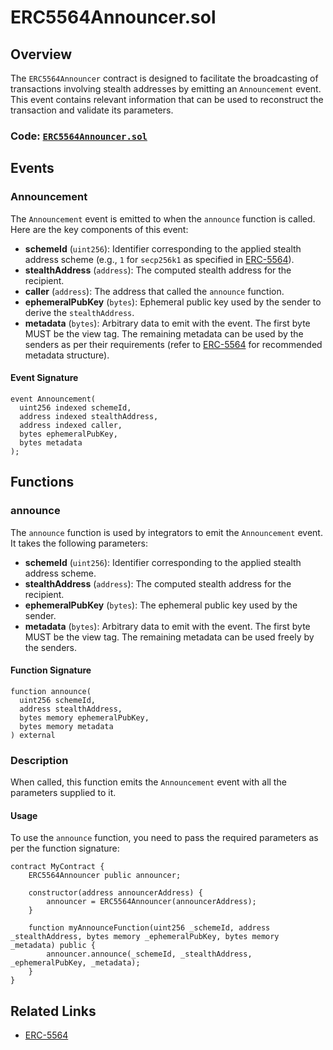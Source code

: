 # ERC5564Announcer.sol

## Overview

The `ERC5564Announcer` contract is designed to facilitate the broadcasting of transactions involving stealth addresses by emitting an `Announcement` event. This event contains relevant information that can be used to reconstruct the transaction and validate its parameters.

### Code: [`ERC5564Announcer.sol`](https://github.com/ScopeLift/stealth-address-erc-contracts/blob/b6f7d989b6247f81ceede5d1be2ffb23c1cb39b5/src/ERC5564Announcer.sol)

## Events

### Announcement

The `Announcement` event is emitted to when the `announce` function is called. Here are the key components of this event:

- **schemeId** (`uint256`): Identifier corresponding to the applied stealth address scheme (e.g., `1` for `secp256k1` as specified in [ERC-5564](https://eips.ethereum.org/EIPS/eip-5564)).
- **stealthAddress** (`address`): The computed stealth address for the recipient.
- **caller** (`address`): The address that called the `announce` function.
- **ephemeralPubKey** (`bytes`): Ephemeral public key used by the sender to derive the `stealthAddress`.
- **metadata** (`bytes`): Arbitrary data to emit with the event. The first byte MUST be the view tag. The remaining metadata can be used by the senders as per their requirements (refer to [ERC-5564](https://eips.ethereum.org/EIPS/eip-5564) for recommended metadata structure).

#### Event Signature

```solidity
event Announcement(
  uint256 indexed schemeId,
  address indexed stealthAddress,
  address indexed caller,
  bytes ephemeralPubKey,
  bytes metadata
);
```

## Functions

### announce

The `announce` function is used by integrators to emit the `Announcement` event. It takes the following parameters:

- **schemeId** (`uint256`): Identifier corresponding to the applied stealth address scheme.
- **stealthAddress** (`address`): The computed stealth address for the recipient.
- **ephemeralPubKey** (`bytes`): The ephemeral public key used by the sender.
- **metadata** (`bytes`): Arbitrary data to emit with the event. The first byte MUST be the view tag. The remaining metadata can be used freely by the senders.

#### Function Signature

```solidity
function announce(
  uint256 schemeId,
  address stealthAddress,
  bytes memory ephemeralPubKey,
  bytes memory metadata
) external
```

### Description

When called, this function emits the `Announcement` event with all the parameters supplied to it.

#### Usage

To use the `announce` function, you need to pass the required parameters as per the function signature:

```solidity
contract MyContract {
    ERC5564Announcer public announcer;

    constructor(address announcerAddress) {
        announcer = ERC5564Announcer(announcerAddress);
    }

    function myAnnounceFunction(uint256 _schemeId, address _stealthAddress, bytes memory _ephemeralPubKey, bytes memory _metadata) public {
        announcer.announce(_schemeId, _stealthAddress, _ephemeralPubKey, _metadata);
    }
}
```

## Related Links

- [ERC-5564](https://eips.ethereum.org/EIPS/eip-5564)
